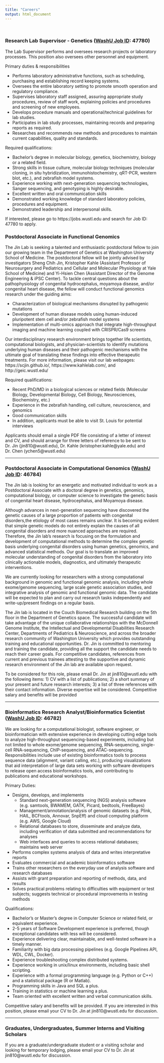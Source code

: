 ```yaml
---
title: "Careers"
output: html_document
---
```


<br>

### Research Lab Supervisor - Genetics ([WashU Job ID](https://jobs.wustl.edu/): 47780)

The Lab Supervisor performs and oversees research projects or laboratory processes.  This position also oversees other personnel and equipment.

Primary duties & responsibilities

* Performs laboratory administrative functions, such as scheduling, purchasing and establishing record keeping systems.
* Oversees the entire laboratory setting to promote smooth operation and regulatory compliance.
* Supervises laboratory staff assigned, assuring appropriate study procedures, review of staff work, explaining policies and procedures and screening of new employees.
* Develops procedure manuals and operational/technical guidelines for lab studies.
* Participates in lab study processes, maintaining records and preparing reports as required.
* Researches and recommends new methods and procedures to maintain current capabilities, quality and standards.

Required qualifications:

* Bachelor’s degree in molecular biology, genetics, biochemistry, biology or a related field.
* Strong skills in tissue culture, molecular biology techniques (molecular cloning, in situ hybridization, immunohistochemistry, qRT-PCR, western blot, etc.), and zebrafish model systems.
* Experience working with next-generation sequencing technologies, Sanger sequencing, and genotyping is highly desirable.
* Excellent written and oral communication skills
* Demonstrated working knowledge of standard laboratory policies, procedures and equipment.
* Demonstrated leadership and interpersonal skills.

If interested, please go to https://jobs.wustl.edu and search for Job ID: 47780 to apply.

### Postdoctoral Associate in Functional Genomics

The Jin Lab is seeking a talented and enthusiastic postdoctoral fellow to join our growing team in the Department of Genetics at Washington University School of Medicine. The postdoctoral fellow will be jointly advised by investigators Sheng Chih Jin, Kristopher Kahle (Assistant Professor of Neurosurgery and Pediatrics and Cellular and Molecular Physiology at Yale School of Medicine) and Yi-Hsien Chen (Assistant Director of the Genome Engineering & iPSC Center). To tackle central questions about the pathophysiology of congenital hydrocephalus, moyamoya disease, and/or congenital heart disease, the fellow will conduct functional genomics research under the guiding aims:

* Characterization of biological mechanisms disrupted by pathogenic mutations
* Development of human disease models using human-induced pluripotent stem cell and/or zebrafish model systems
* Implementation of multi-omics approach that integrate high-throughput imaging and machine learning coupled with CRISPR/Cas9 screens

Our interdisciplinary research environment brings together life scientists, computational biologists, and physician-scientists to identify mutations underlying human diseases and their pathogenic mechanisms with the ultimate goal of translating these findings into effective therapeutic treatments. For more information, please visit our lab webpages: https://scjin.github.io/, https://www.kahlelab.com/, and http://geic.wustl.edu/

Required qualifications:

* Recent PhD/MD in a biological sciences or related fields (Molecular Biology, Developmental Biology, Cell Biology, Neurosciences, Biochemistry, etc.)
* Experience in the zebrafish handling, cell culture, neuroscience, and genomics
* Good communication skills
* In addition, applicants must be able to visit St. Louis for potential interviews

Applicants should email a single PDF file consisting of a letter of interest and CV, and should arrange for three letters of reference to be sent to Dr. Jin (jin810@wustl.edu), Dr. Kahle (kristopher.kahle@yale.edu) and Dr. Chen (ychen5@wustl.edu)

-----

### Postdoctoral Associate in Computational Genomics ([WashU Job ID](https://jobs.wustl.edu/): 46784)

The Jin lab is looking for an energetic and motivated individual to work as a Postdoctoral Associate with a doctoral degree in genetics, genomics, computational biology, or computer science to investigate the genetic basis of congenital heart disease, hydrocephalus, and Moyamoya disease.

Although advances in next-generation sequencing have discovered the genetic causes of a large proportion of patients with congenital disorders,the etiology of most cases remains unclear. It is becoming evident that simple genetic models do not entirely explain the causes of all congenital disorders and more nuanced approaches are required. Therefore, the Jin lab's research is focusing on the formulation and development of computational methods to determine the complex genetic basis underlying congenital disorders using human genetics, genomics, and advanced statistical methods. Our goal is to translate an improved molecular understanding of congenital disorders from the laboratory into clinically actionable models, diagnostics, and ultimately therapeutic interventions.

We are currently looking for researchers with a strong computational background in genomic and functional genomic analysis, including whole exome/genome sequencing, large scale genetic association studies, and integrative analysis of genomic and functional genomic data. The candidate will be expected to plan and carry out research tasks independently and write-up/present findings on a regular basis.

The Jin lab is located in the Couch Biomedical Research building on the 5th floor in the Department of Genetics space. The successful candidate will take advantage of the unique collaborative relationships with the McDonnell Genome Institute, the Intellectual and Developmental Disabilities Research Center, Departments of Pediatrics & Neuroscience, and across the broader research community of Washington University which provides outstanding training and educational opportunities. Dr. Jin is committed to mentoring and training the candidate, providing all the support the candidate needs to reach their career goals. For competitive candidates, references from current and previous trainees attesting to the supportive and dynamic research environment of the Jin lab are available upon request.

To be considered for this role, please email Dr. Jin at jin810@wustl.edu with the following items: 1) CV with a list of publications; 2) a short summary of your present and future research interests; 3) a list of three references with their contact information. Diverse expertise will be considered. Competitive salary and benefits will be provided

-----

### Bioinformatics Research Analyst/Bioinformatics Scientist ([WashU Job ID](https://jobs.wustl.edu/): 46782)

We are looking for a computational biologist, software engineer, or bioinformatician with extensive experience in developing cutting edge tools to analyze high-throughput sequencing-based experiments, including but not limited to whole exome/genome sequencing, RNA-sequencing, single-cell RNA-sequencing, ChIP-sequencing, and ATAC-sequencing. Responsibilities include use of existing bioinformatics tools to process sequence data (alignment, variant calling, etc.), producing visualizations that aid interpretation of large data sets working with software developers to release open access bioinformatics tools, and contributing to publications and educational workshops.

Primary Duties:

* Designs, develops, and implements
	+ Standard next-generation sequencing (NGS) analysis software (e.g. samtools, BWAMEM, GATK, Picard, bedtools, FreeBayes)
	+ Management/annotation/analysis of genomic datasets (e.g. Plink, HAIL, BCFtools, Annovar, SnpEff) and cloud computing platform (e.g. AWS, Google Cloud)
	+ Relational databases to store, disseminate and analyze data, including verification of data submitted and recommendations for analyses
	+ Web interfaces and queries to access relational databases; maintains web server
* Performs complex systems analysis of data and writes interpretative reports
* Evaluates commercial and academic bioinformatics software
* Trains other researchers on the everyday use of analysis software and research databases
* Assists with grant preparation and reporting of methods, data, and results
* Solves practical problems relating to difficulties with equipment or test subjects; suggests technical or procedural improvements in testing methods

Qualifications:

* Bachelor's or Master’s degree in Computer Science or related field, or equivalent experience.
* 2-5 years of Software Development experience is preferred, though exceptional candidates with less will be considered.
* Experience delivering clear, maintainable, and well-tested software in a timely manner.
* Familiarity with big data processing pipelines (e.g. Google Pipelines API, WDL, CWL, Docker).
* Experience troubleshooting complex distributed systems.
* Experience working in unix/linux environments, including basic shell scripting.
* Experience with a formal programming language (e.g. Python or C++) and a statistical package (R or Matlab).
* Programming skills in Java and SQL a plus.
* Training in statistics or machine learning a plus.
* Team oriented with excellent written and verbal communication skills.

Competitive salary and benefits will be provided. If you are interested in this position, please email your CV to Dr. Jin at jin810@wustl.edu for discussion.

-----

### Graduates, Undergraduates, Summer Interns and Visiting Scholars

If you are a graduate/undergraduate student or a visiting scholar and looking for temporary lodging, please email your CV to Dr. Jin at jin810@wustl.edu for discussion.
